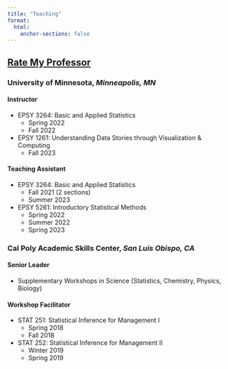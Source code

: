 ```yaml
---
title: "Teaching"
format:
  html:
    anchor-sections: false
---
```


## [Rate My Professor](https://www.ratemyprofessors.com/professor/2742423)

### University of Minnesota, *Minneapolis, MN*

#### Instructor

-   EPSY 3264: Basic and Applied Statistics
    -   Spring 2022
    -   Fall 2022
-   EPSY 1261: Understanding Data Stories through Visualization & Computing
    -   Fall 2023

#### Teaching Assistant

-   EPSY 3264: Basic and Applied Statistics
    -   Fall 2021 (2 sections)
    -   Summer 2023
-   EPSY 5261: Introductory Statistical Methods
    -   Spring 2022
    -   Summer 2022
    -   Spring 2023

### Cal Poly Academic Skills Center, *San Luis Obispo, CA*

#### Senior Leader

-   Supplementary Workshops in Science (Statistics, Chemistry, Physics, Biology)

#### Workshop Facilitator

-   STAT 251: Statistical Inference for Management I
    -   Spring 2018
    -   Fall 2018
-   STAT 252: Statistical Inference for Management II
    -   Winter 2019
    -   Spring 2019
